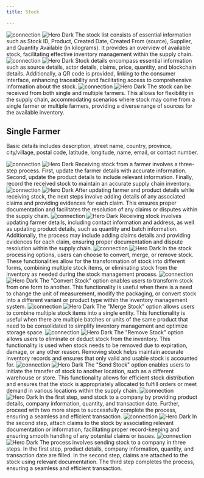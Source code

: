 ```yaml
---
title: Stock

---
```




<Steps>
  <Step title="Stock list">
   <img
  className="block dark:hidden"
  src="/images/img/stock list- recieve stock.png"
  alt="connection"
/>
<img
  className="hidden dark:block"
  src="/images/img/stock list- recieve stock-b.png"
  alt="Hero Dark"
/>
    The stock list consists of essential information such as Stock ID, Product, Created Date, Created From (source), Supplier, and Quantity Available (in kilograms). It provides an overview of available stock, facilitating effective inventory management within the supply chain.
  </Step>
  <Step title="Stock details">
     <img
  className="block dark:hidden"
  src="/images/img/stock list- recieve stock-b.png"
  alt="connection"
/>
<img
  className="hidden dark:block"
  src="/images/img/stock list- recieve stock-b.png"
  alt="Hero Dark"
/>
    Stock details encompass essential information such as source details, actor details, claims, price, quantity, and blockchain details. Additionally, a QR code is provided, linking to the consumer interface, enhancing traceability and facilitating access to comprehensive information about the stock.

 </Step>


  
<Step title="Receive stock">
     <img
  className="block dark:hidden"
  src="/images/img/stock list- recieve stock-b.png"
  alt="connection"
/>
<img
  className="hidden dark:block"
  src="/images/img/stock list- recieve stock-b.png"
  alt="Hero Dark"
/>
    The stock can be received from both single and multiple farmers. This allows for flexibility in the supply chain, accommodating scenarios where stock may come from a single farmer or multiple farmers, providing a diverse range of sources for the available inventory.

## Single Farmer
Basic details includes description, street name, country, province, city/village, postal code, latitude, longitude, name, email, or contact number.



<Steps>
  <Step title="Receive stock">
   <img
  className="block dark:hidden"
  src="/images/img/receive stock.png"
  alt="connection"
/>
<img
  className="hidden dark:block"
  src="/images/img/receive stock-b.png"
  alt="Hero Dark"
/>
    Receiving stock from a farmer involves a three-step process. First, update the farmer details with accurate information. Second, update the product details to include relevant information. Finally, record the received stock to maintain an accurate supply chain inventory.
  </Step>
  <Step title="Receive evidences">
     <img
  className="block dark:hidden"
  src="/images/img/receive stock 2nd step.png"
  alt="connection"
/>
<img
  className="hidden dark:block"
  src="/images/img/receive stock 2nd step-b.png"
  alt="Hero Dark"
/>
    After updating farmer and product details while receiving stock, the next steps involve adding details of any associated claims and providing evidences for each claim. This ensures proper documentation and facilitates the resolution of any claims or disputes within the supply chain.
  </Step>


<Step title="Receive summary">
   <img
  className="block dark:hidden"
  src="/images/img/receive stock.png"
  alt="connection"
/>
<img
  className="hidden dark:block"
  src="/images/receive stock-b.png"
  alt="Hero Dark"
/>
    Receiving stock involves updating farmer details, including contact information and address, as well as updating product details, such as quantity and batch information. Additionally, the process may include adding claims details and providing evidences for each claim, ensuring proper documentation and dispute resolution within the supply chain.
  </Step>

</Steps>




</Step>



<Step title="Process stock">
   <img
  className="block dark:hidden"
  src="/images/img/stocklist - process stock.png"
  alt="connection"
/>
<img
  className="hidden dark:block"
  src="/images/img/stocklist - process stock-b.png"
  alt="Hero Dark"
/>
    In the stock processing options, users can choose to convert, merge, or remove stock. These functionalities allow for the transformation of stock into different forms, combining multiple stock items, or eliminating stock from the inventory as needed during the stock management process.



  <Steps>
  <Step title="Convert stock">
   <img
  className="block dark:hidden"
  src="/images/img/convert stock.png"
  alt="connection"
/>
<img
  className="hidden dark:block"
  src="/images/img/convert stock-b.png"
  alt="Hero Dark"
/>
    The "Convert Stock" option enables users to transform stock from one form to another. This functionality is useful when there is a need to change the unit of measurement, modify the packaging, or convert stock into a different variant or product type within the inventory management system.
  </Step>
  <Step title="Merge stock">
     <img
  className="block dark:hidden"
  src="/images/img/mergestock.png"
  alt="connection"
/>
<img
  className="hidden dark:block"
  src="/images/img/mergestock-b.png"
  alt="Hero Dark"
/>
    The "Merge Stock" option allows users to combine multiple stock items into a single entity. This functionality is useful when there are multiple batches or units of the same product that need to be consolidated to simplify inventory management and optimize storage space.
  </Step>


<Step title="Remove stock">
   <img
  className="block dark:hidden"
  src="/images/img/remove stock.png"
  alt="connection"
/>
<img
  className="hidden dark:block"
  src="/images/img/remove stock-b.png"
  alt="Hero Dark"
/>
    The "Remove Stock" option allows users to eliminate or deduct stock from the inventory. This functionality is used when stock needs to be removed due to expiration, damage, or any other reason. Removing stock helps maintain accurate inventory records and ensures that only valid and usable stock is accounted for.
  </Step>



</Steps>




   
    
  </Step>


<Step title="Send stock">
   <img
  className="block dark:hidden"
  src="/images/img/send stock.png"
  alt="connection"
/>
<img
  className="hidden dark:block"
  src="/images/img/send stock-b.png"
  alt="Hero Dark"
/>
    The "Send Stock" option enables users to initiate the transfer of stock to another location, such as a different warehouse or store. This functionality allows for efficient stock distribution and ensures that the stock is appropriately allocated to fulfill orders or meet demand in various locations within the supply chain.




  

  <Steps>
  <Step title="Add transaction details">
   <img
  className="block dark:hidden"
  src="/images/img/transaction details- basic.png"
  alt="connection"
/>
<img
  className="hidden dark:block"
  src="/images/img/transaction details- basic-b.png"
  alt="Hero Dark"
/>
    In the first step, send stock to a company by providing product details, company information, quantity, and transaction date. Further, proceed with two more steps to successfully complete the process, ensuring a seamless and efficient transaction.
  </Step>
  <Step title="Attach claims    ">
     <img
  className="block dark:hidden"
  src="/images/img/Transactions- claims.png"
  alt="connection"
/>
<img
  className="hidden dark:block"
  src="/images/img/Transactions- claims-b.png"
  alt="Hero Dark"
/>
    In the second step, attach claims to the stock by associating relevant documentation or information, facilitating proper record-keeping and ensuring smooth handling of any potential claims or issues.
  </Step>


<Step title="Send summary">
   <img
  className="block dark:hidden"
  src="/images/img/receive stock 2nd step.png"
  alt="connection"
/>
<img
  className="hidden dark:block"
  src="/images/img/receive stock 2nd step-b.png"
  alt="Hero Dark"
/>
    The process involves sending stock to a company in three steps. In the first step, product details, company information, quantity, and transaction date are filled. In the second step, claims are attached to the stock using relevant documentation. The third step completes the process, ensuring a seamless and efficient transaction.
  </Step>



</Steps>
  
  </Step>

































</Steps>







